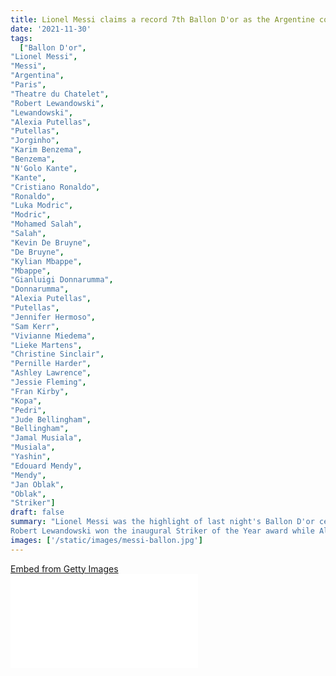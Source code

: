 ```yaml
---
title: Lionel Messi claims a record 7th Ballon D'or as the Argentine continues to dominate and impress on the field
date: '2021-11-30'
tags:
  ["Ballon D'or",
"Lionel Messi",
"Messi",
"Argentina",
"Paris",
"Theatre du Chatelet",
"Robert Lewandowski",
"Lewandowski",
"Alexia Putellas",
"Putellas",
"Jorginho",
"Karim Benzema",
"Benzema",
"N'Golo Kante",
"Kante",
"Cristiano Ronaldo",
"Ronaldo",
"Luka Modric",
"Modric",
"Mohamed Salah",
"Salah",
"Kevin De Bruyne",
"De Bruyne",
"Kylian Mbappe",
"Mbappe",
"Gianluigi Donnarumma",
"Donnarumma",
"Alexia Putellas",
"Putellas",
"Jennifer Hermoso",
"Sam Kerr",
"Vivianne Miedema",
"Lieke Martens",
"Christine Sinclair",
"Pernille Harder",
"Ashley Lawrence",
"Jessie Fleming",
"Fran Kirby",
"Kopa",
"Pedri",
"Jude Bellingham",
"Bellingham",
"Jamal Musiala",
"Musiala",
"Yashin",
"Edouard Mendy",
"Mendy",
"Jan Oblak",
"Oblak",
"Striker"]
draft: false
summary: "Lionel Messi was the highlight of last night's Ballon D'or ceremony as the Argentine was tipped to win the award for a record seventh time in his career. 
Robert Lewandowski won the inaugural Striker of the Year award while Alexia Putellas was crowed as the women's Ballon D'or winner. Check out for more award winners laat night."
images: ['/static/images/messi-ballon.jpg']
---
```


<div
  className="getty embed image"
  style={{
    backgroundColor: '#fff',
    display: 'inline-block',
    fontFamily: 'Roboto, sans-serif',
    color: '#a7a7a7',
    fontSize: '11px',
    width: '100%',
    maxWidth: '594px',
    float: 'left',
    marginRight: '20px',
    marginBottom: '20px',
  }}
>
  <div style={{ padding: 0, margin: 0, textAlign: 'left' }}>
    <a
      href="http://www.gettyimages.in/detail/1356249180"
      target="_blank"
      style={{
        color: '#a7a7a7',
        textDecoration: 'none',
        fontWeight: 'normal !important',
        border: 'none',
        display: 'inline-block',
      }}
    >
      Embed from Getty Images
    </a>
  </div>
  <div
    style={{
      overflow: 'hidden',
      position: 'relative',
      height: 0,
      padding: '66.66667% 0 0 0',
      width: '100%',
    }}
  >
    <iframe
      src="//embed.gettyimages.com/embed/1356249180?et=PkKj5-q2RhxATPbEb2PmMg&tld=in&sig=yf-kQJkJEc0zXXOt8JNYAinkrMVIdM8-x35W-7fEFiM=&caption=false&ver=1"
      scrolling="no"
      frameBorder={0}
      width={594}
      height={396}
      style={{
        display: 'inline-block',
        position: 'absolute',
        top: 0,
        left: 0,
        width: '100%',
        height: '100%',
        margin: 0,
      }}
    />
  </div>
</div>

The Ballon D'or ceremony was much awaited this time around as last year's gala was cancelled due to Covid-19. However, last night saw Lionel Messi claim his record seventh Ballon D'or as he was crowned at the Theatre du Chatelet in Paris.

The Argentine finished above Robert Lewandowski who came in at second place while Jorginho finished third. In Women's football, Barcelona star, Alexia Putellas won the Women's Ballon D'or.

The 34-year old scored 38 goals in 48 games in all competitions last season for FC Barcelona as he won the Copa del Rey with his former club. Earlier this season in July, Messi led his nation to Copa America glory which was his first major international title of his iconic career.

Since he made his heartbreaking departure from FC Barcelona to PSG in the summer, the Argentine has got off to a slow start to life in Ligue 1 as he scored four goals in 11 games in all competitions so far this season.

In terms of rivalry, Messi has got two more Ballon D'or than Cristiano Ronaldo (who has five).

The pair have dominated the award in the last 12 out of 13 editions of football's greatest individual award as Real Madrid's and Croatia's Luka Modric claimed the spotlight in 2018 after a remarkable year with Los Blancos and his national side. Cristiano Ronaldo finished sixth in the overall Ballon D'or rankings.

## Men's top 10 winners from the 2021 Ballon D'or gala in Paris:

1.  Lionel Messi (Argentina/FC Barcelona)
2.  Robert Lewandowski (Poland/Bayern Munich)
3.  Jorginho (Italy/Chelsea)
4.  Karim Benzema (France/Real Madrid)
5.  N'Golo Kante (France/Chelsea)
6.  Cristiano Ronaldo (Portugal/Juventus - Manchester United)
7.  Mohamed Salah (Egypt/Liverpool)
8.  Kevin De Bruyne (Belgium/Manchester City)
9.  Kylian Mbappe (France/PSG)
10. Gianluigi Donnarumma (Italy/AC Milan - PSG)

## Women's top 10 winners from the 2021 Ballon D'or gala in Paris:

<div
  className="getty embed image"
  style={{
    backgroundColor: '#fff',
    display: 'inline-block',
    fontFamily: 'Roboto, sans-serif',
    color: '#a7a7a7',
    fontSize: '11px',
    width: '100%',
    maxWidth: '594px',
  }}
>
  <div style={{ padding: 0, margin: 0, textAlign: 'left' }}>
    <a
      href="http://www.gettyimages.in/detail/1356263085"
      target="_blank"
      style={{
        color: '#a7a7a7',
        textDecoration: 'none',
        fontWeight: 'normal !important',
        border: 'none',
        display: 'inline-block',
      }}
    >
      Embed from Getty Images
    </a>
  </div>
  <div
    style={{
      overflow: 'hidden',
      position: 'relative',
      height: 0,
      padding: '66.66667% 0 0 0',
      width: '100%',
    }}
  >
    <iframe
      src="//embed.gettyimages.com/embed/1356263085?et=dUP3rCbpQJ12FKjNCTrGSQ&tld=in&sig=hu_ycQJcCL8xjil9awlyVCAqe78AR-m0l1CQd9c6lNo=&caption=false&ver=1"
      scrolling="no"
      frameBorder={0}
      width={594}
      height={396}
      style={{
        display: 'inline-block',
        position: 'absolute',
        top: 0,
        left: 0,
        width: '100%',
        height: '100%',
        margin: 0,
      }}
    />
  </div>
</div>

1.  Alexia Putellas (Spain/FC Barcelona)
2.  Jennifer Hermoso (Spain/FC Barcelona)
3.  Sam Kerr (Australia/Chelsea)
4.  Vivianne Miedema (Netherlands/Arsenal)
5.  Lieke Martens (Netherlands/FC Barcelona)
6.  Christine Sinclair (Canada/Portland Storms)
7.  Pernille Harder (Denmark/Chelsea)
8.  Ashley Lawrence (Canada/PSG)
9.  Jessie Fleming (Canada/Chelsea)
10. Fran Kirby (England/Chelsea)

## Kopa Trophy Top 3 (Best Youngster)

<div
  className="getty embed image"
  style={{
    backgroundColor: '#fff',
    display: 'inline-block',
    fontFamily: 'Roboto, sans-serif',
    color: '#a7a7a7',
    fontSize: '11px',
    width: '100%',
    maxWidth: '594px',
  }}
>
  <div style={{ padding: 0, margin: 0, textAlign: 'left' }}>
    <a
      href="http://www.gettyimages.in/detail/1236891956"
      target="_blank"
      style={{
        color: '#a7a7a7',
        textDecoration: 'none',
        fontWeight: 'normal !important',
        border: 'none',
        display: 'inline-block',
      }}
    >
      Embed from Getty Images
    </a>
  </div>
  <div
    style={{
      overflow: 'hidden',
      position: 'relative',
      height: 0,
      padding: '66.66667% 0 0 0',
      width: '100%',
    }}
  >
    <iframe
      src="//embed.gettyimages.com/embed/1236891956?et=eC2UsaGoR5t6ckT5-bRPfA&tld=in&sig=3dQuW9TfS6c0ELMFRgBR0azHKvkVv_AOZES_ExDG7P8=&caption=false&ver=1"
      scrolling="no"
      frameBorder={0}
      width={594}
      height={396}
      style={{
        display: 'inline-block',
        position: 'absolute',
        top: 0,
        left: 0,
        width: '100%',
        height: '100%',
        margin: 0,
      }}
    />
  </div>
</div>

1.  Pedri (Spain/FC Barcelona)
2.  Jude Bellingham (England/Borussia Dortmund)
3.  Jamal Musiała (Germany/Bayern Munich)

## Yashin Trophy Top 3 (Best Goalkeeper)

<div
  className="getty embed image"
  style={{
    backgroundColor: '#fff',
    display: 'inline-block',
    fontFamily: 'Roboto, sans-serif',
    color: '#a7a7a7',
    fontSize: '11px',
    width: '100%',
    maxWidth: '594px',
  }}
>
  <div style={{ padding: 0, margin: 0, textAlign: 'left' }}>
    <a
      href="http://www.gettyimages.in/detail/1236892690"
      target="_blank"
      style={{
        color: '#a7a7a7',
        textDecoration: 'none',
        fontWeight: 'normal !important',
        border: 'none',
        display: 'inline-block',
      }}
    >
      Embed from Getty Images
    </a>
  </div>
  <div
    style={{
      overflow: 'hidden',
      position: 'relative',
      height: 0,
      padding: '66.66667% 0 0 0',
      width: '100%',
    }}
  >
    <iframe
      src="//embed.gettyimages.com/embed/1236892690?et=flGvusGYTZRwmzfx-gCT7g&tld=in&sig=LOHzd4tdaZJj1My8j9SNQ52m5ewukto7kcBsLPle0JA=&caption=false&ver=1"
      scrolling="no"
      frameBorder={0}
      width={594}
      height={396}
      style={{
        display: 'inline-block',
        position: 'absolute',
        top: 0,
        left: 0,
        width: '100%',
        height: '100%',
        margin: 0,
      }}
    />
  </div>
</div>

1.  Gianluigi Donnarumma Gianluigi Donnarumma (Italy/AC Milan - PSG)
2.  Edouard Mendy (Senegal/Chelsea)
3.  Jan Oblak (Slovenia/Atletico Madrid)

### Robert Lewandowski won the inaugural "Striker of the year" award.
